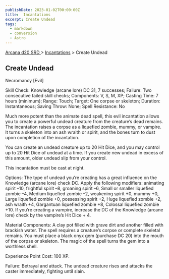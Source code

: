 ```yaml
---
publishDate: 2023-01-02T00:00:00Z
title:  Incantations
excerpt: Create Undead
tags:
  - markdown
  - conversion
  - Astro
---
```


[ Arcana d20 SRD ](/#arcanaD20) > [ Incantations](arcana-d20-srd-incantations-index) > Create Undead

##  Create Undead

Necromancy [Evil]

Skill Check: Knowledge (arcane lore) DC 31, 7 successes; Failure: Two
consecutive failed skill checks; Components: V, S, M, XP; Casting Time: 7
hours (minimum); Range: Touch; Target: One corpse or skeleton; Duration:
Instantaneous; Saving Throw: None; Spell Resistance: No

Much more potent than the animate dead spell, this evil incantation allows you
to create a powerful undead creature from the creature’s dead remains. The
incantation raises a corpse as a liquefied zombie, mummy, or vampire. It turns
a skeleton into an ash wraith or spirit, and the bones turn to dust upon
completion of the incantation.

You can create an undead creature up to 20 Hit Dice, and you may control up to
20 Hit Dice of undead at a time. If you create new undead in excess of this
amount, older undead slip from your control.

This incantation must be cast at night.

Options: The type of undead you’re creating has a great influence on the
Knowledge (arcane lore) check DC. Apply the following modifiers: animating
spirit –10, frightful spirit –8, groaning spirit –6, Small or smaller
liquefied zombie –4, Medium liquefied zombie –2, weakening spirit +0, mummy
+0, Large liquefied zombie +0, possessing spirit +2, Huge liquefied zombie +2,
ash wraith +4, Gargantuan liquefied zombie +8, Colossal liquefied zombie +10.
If you’re creating a vampire, increase the DC of the Knowledge (arcane lore)
check by the vampire’s Hit Dice + 4.

Material Components: A clay pot filled with grave dirt and another filled with
brackish water. The spell requires a creature’s corpse or complete skeletal
remains. You must place a black onyx gem (purchase DC 20) into the mouth of
the corpse or skeleton. The magic of the spell turns the gem into a worthless
shell.

Experience Point Cost: 100 XP.

Failure: Betrayal and attack. The undead creature rises and attacks the caster
immediately, fighting until slain.

